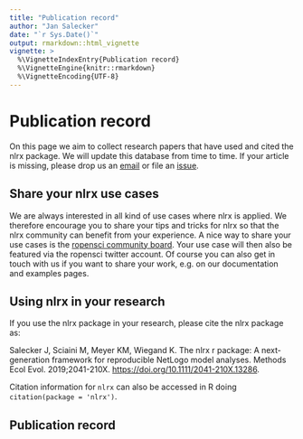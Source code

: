 ```yaml
---
title: "Publication record"
author: "Jan Salecker"
date: "`r Sys.Date()`"
output: rmarkdown::html_vignette
vignette: >
  %\VignetteIndexEntry{Publication record}
  %\VignetteEngine{knitr::rmarkdown}
  %\VignetteEncoding{UTF-8}
---
```


# Publication record

On this page we aim to collect research papers that have used and cited the nlrx package. We will update this database from time to time. If your article is missing, please drop us an [email](mailto:jsaleck@gwdg.de) or file an [issue](https://github.com/ropensci/nlrx/issues/new).

## Share your nlrx use cases

We are always interested in all kind of use cases where nlrx is applied. We therefore encourage you to share your tips and tricks for nlrx so that the nlrx community can benefit from your experience. A nice way to share your use cases is the [ropensci community board](https://discuss.ropensci.org/c/usecases/10). Your use case will then also be featured via the ropensci twitter account. Of course you can also get in touch with us if you want to share your work, e.g. on our documentation and examples pages.

## Using nlrx in your research

If you use the nlrx package in your research, please cite the nlrx package as:

Salecker J, Sciaini M, Meyer KM, Wiegand K. The nlrx r package: A next-generation framework for reproducible NetLogo model analyses. Methods Ecol Evol. 2019;2041-210X. [https://doi.org/10.1111/2041-210X.13286](https://doi.org/10.1111/2041-210X.13286).

Citation information for `nlrx` can also be accessed in R doing `citation(package = 'nlrx')`.


## Publication record

<script src="//bibbase.org/show?bib=https://raw.githubusercontent.com/ropensci/nlrx/master/vignettes/articles/nlrx_papers.bib&jsonp=1&sort=author_short"></script>

